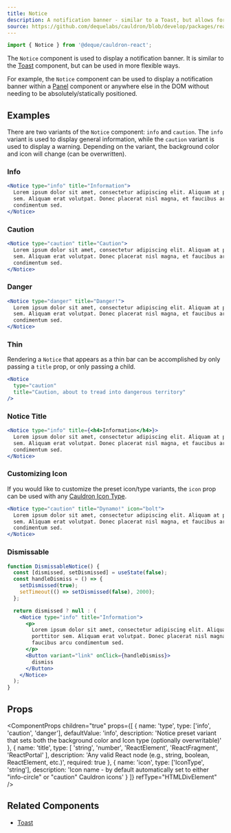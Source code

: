 ```yaml
---
title: Notice
description: A notification banner - similar to a Toast, but allows for more flexible positioning and control.
source: https://github.com/dequelabs/cauldron/blob/develop/packages/react/src/components/Notice/Notice.tsx
---
```



```js
import { Notice } from '@deque/cauldron-react';
```

The `Notice` component is used to display a notification banner. It is similar to the [Toast](./Toast) component,
but can be used in more flexible ways.

For example, the `Notice` component can be used to display a notification banner within a [Panel](./Panel) component
or anywhere else in the DOM without needing to be absolutely/statically positioned.

## Examples

There are two variants of the `Notice` component: `info` and `caution`. The `info` variant is used to display general
information, while the `caution` variant is used to display a warning. Depending on the variant, the background color
and icon will change (can be overwritten).

### Info

```jsx example
<Notice type="info" title="Information">
  Lorem ipsum dolor sit amet, consectetur adipiscing elit. Aliquam at porttitor
  sem. Aliquam erat volutpat. Donec placerat nisl magna, et faucibus arcu
  condimentum sed.
</Notice>
```

### Caution

```jsx example
<Notice type="caution" title="Caution">
  Lorem ipsum dolor sit amet, consectetur adipiscing elit. Aliquam at porttitor
  sem. Aliquam erat volutpat. Donec placerat nisl magna, et faucibus arcu
  condimentum sed.
</Notice>
```

### Danger

```jsx example
<Notice type="danger" title="Danger!">
  Lorem ipsum dolor sit amet, consectetur adipiscing elit. Aliquam at porttitor
  sem. Aliquam erat volutpat. Donec placerat nisl magna, et faucibus arcu
  condimentum sed.
</Notice>
```

### Thin

Rendering a `Notice` that appears as a thin bar can be accomplished by only passing a `title` prop, or only passing a child.

```jsx example
<Notice
  type="caution"
  title="Caution, about to tread into dangerous territory"
/>
```

### Notice Title

```jsx example
<Notice type="info" title={<h4>Information</h4>}>
  Lorem ipsum dolor sit amet, consectetur adipiscing elit. Aliquam at porttitor
  sem. Aliquam erat volutpat. Donec placerat nisl magna, et faucibus arcu
  condimentum sed.
</Notice>
```

### Customizing Icon

If you would like to customize the preset icon/type variants, the `icon` prop can be used with any [Cauldron
Icon Type](/components/icon).

```jsx example
<Notice type="caution" title="Dynamo!" icon="bolt">
  Lorem ipsum dolor sit amet, consectetur adipiscing elit. Aliquam at porttitor
  sem. Aliquam erat volutpat. Donec placerat nisl magna, et faucibus arcu
  condimentum sed.
</Notice>
```

### Dismissable

```jsx example
function DismissableNotice() {
  const [dismissed, setDismissed] = useState(false);
  const handleDismiss = () => {
    setDismissed(true);
    setTimeout(() => setDismissed(false), 2000);
  };

  return dismissed ? null : (
    <Notice type="info" title="Information">
      <p>
        Lorem ipsum dolor sit amet, consectetur adipiscing elit. Aliquam at
        porttitor sem. Aliquam erat volutpat. Donec placerat nisl magna, et
        faucibus arcu condimentum sed.
      </p>
      <Button variant="link" onClick={handleDismiss}>
        dismiss
      </Button>
    </Notice>
  );
}
```

## Props

<ComponentProps
  children="true"
  props={[
    {
      name: 'type',
      type: ['info', 'caution', 'danger'],
      defaultValue: 'info',
      description:
        'Notice preset variant that sets both the background color and Icon type (optionally overwritable)'
    },
    {
      name: 'title',
      type: [
        'string',
        'number',
        'ReactElement',
        'ReactFragment',
        'ReactPortal'
      ],
      description:
        'Any valid React node (e.g., string, boolean, ReactElement, etc.)',
      required: true
    },
    {
      name: 'icon',
      type: ['IconType', 'string'],
      description:
        'Icon name - by default automatically set to either "info-circle" or "caution" Cauldron icons'
    }
  ]}
  refType="HTMLDivElement"
/>

## Related Components

- [Toast](./Toast)
